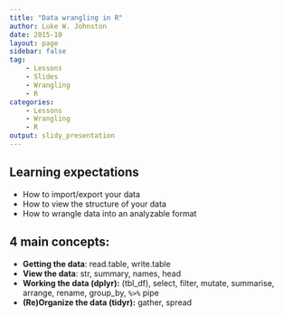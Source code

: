 ```yaml
---
title: "Data wrangling in R"
author: Luke W. Johnston
date: 2015-10
layout: page
sidebar: false
tag:
    - Lessons
    - Slides
    - Wrangling
    - R
categories:
    - Lessons
    - Wrangling
    - R
output: slidy_presentation
---
```


## Learning expectations ##

- How to import/export your data
- How to view the structure of your data
- How to wrangle data into an analyzable format

## 4 main concepts: ##

- **Getting the data**: read.table, write.table
- **View the data**: str, summary, names, head
- **Working the data (dplyr):** (tbl\_df), select, filter, mutate,
  summarise, arrange, rename, group\_by, `%>%` pipe
- **(Re)Organize the data (tidyr):** gather, spread
